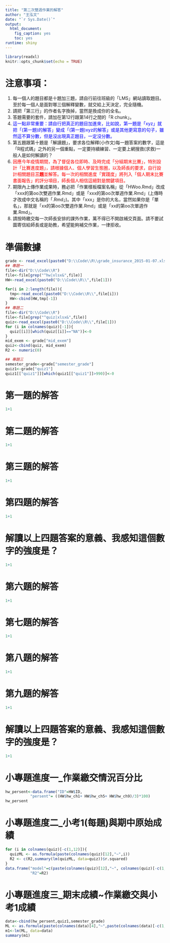 ```yaml
---
title: "第二次雙週作業的解答"
author: "王泓文"
date: "`r Sys.Date()`"
output: 
  html_document: 
    fig_caption: yes
    toc: yes
runtime: shiny
---
```


```r
library(readxl)
knitr::opts_chunk$set(echo = TRUE)
```

# 注意事項：
1. 每一個人的題目都是十題加三題，請自行前往班級的「LMS」網站讀取題目。至於每一個人是面對哪三個解釋變數，就交給上天決定，完全隨機。
1. 請把「第三行」的作者名字換掉，當然是換成你的全名。
1. 答題需要的套件，請加在第12行跟第14行之間的「R chunk」。
1. <span style="color: blue;">這一點非常重要：請自行把真正的題目加進來，比如說，第一題是「xyz」就把「(第一題)的解答」變成「(第一題)xyz的解答」或是其他更寫意的句子，雖然這不算分數，但是沒出現真正題目，一定沒分數。</span>
1. 第五題跟第十題是「解讀題」，要求各位解釋(小作文)每一題答案的數字，這是「R程式碼」之外的另一個重點，一定要持續練習、一定要上網搜救(求救)一般人是如何解讀的？
1. <span style="color: red;">因應今年疫情期間，為了督促各位即時、及時完成「分組期末比賽」，特別設計「比賽進度題」，請根據個人、個人學習生態圈，以及師長的要求，自行設計相關題目**三題**並解答。每一次的相關進度「實踐度」將列入「個人期末比賽書面報告」的評分項目，師長個人相信這絕對是關鍵項目。</span>
1. 期限內上傳作業成果時，務必把「作業樣板檔案名稱」從「HWoo.Rmd」改成「xxx的第oo次雙週作業.Rmd」或是「xxx的第oo次單週作業.Rmd」(上傳時才改成中文名稱的「.Rmd」)。其中「xxx」是你的大名，當然如果你是「單名」，那就是「xx的第oo次雙週作業.Rmd」或是「xx的第oo次單週作業.Rmd」。
1. 請按時繳交每一次師長安排的課外作業，萬不得已不開啟補交頁面。請不要試圖寄信給師長或是助教，希望能夠補交作業，一律拒收。

# 準備數據

```r
grade <- read_excel(paste0("D:\\Code\\R\\grade_insurance_2015-01-07.xlsx"))
## 專題一
file<-dir("D:\\Code\\R")
file<-file[grep("^hw|xlsx&",file)]
HW<-read_excel(paste0("D:\\Code\\R\\",file[1]))

for(i in 2:length(file)){
  tmp<-read_excel(paste0("D:\\Code\\R\\",file[i]))
  HW<-cbind(HW,tmp[-1])
}
## 專題二
file<-dir("D:\\Code\\R")
file<-file[grep("^quiz|xlsx&",file)]
quiz<-read_excel(paste0("D:\\Code\\R\\",file[1]))
for (i in colnames(quiz)[-1]){
  quiz[[i]][which(quiz[[i]]=="NA")]<-0
}
mid_exem <- grade["mid_exem"]
quiz<-cbind(quiz, mid_exem)
R2 <- numeric(0)

## 專題三
semester_grade<-grade["semester_grade"]
quiz1<-grade["quiz1"]
quiz1[["quiz1"]][which(quiz1[["quiz1"]]>990)]<-0
```

# 第一題的解答

```r
1+1
```

# 第二題的解答

```r
1+1
```

# 第三題的解答

```r
1+1
```

# 第四題的解答

```r
1+1
```

# 解讀以上四題答案的意義、我感知這個數字的強度是？

```r
1+1
```

# 第六題的解答

```r
1+1
```

# 第七題的解答

```r
1+1
```

# 第八題的解答

```r
1+1
```

# 第九題的解答

```r
1+1
```

# 解讀以上四題答案的意義、我感知這個數字的強度是？

```r
1+1
```

# 小專題進度一_作業繳交情況百分比

```r

hw_persent<-data.frame("ID"=HW$ID,
           "persent"= ((HW$hw_ch1+ HW$hw_ch5+ HW$hw_ch9)/3)*100)
hw_persent
```

# 小專題進度二_小考1(每題)與期中原始成績

```r

for (i in colnames(quiz)[-c(1,12)]){
  quizML <- as.formula(paste(colnames(quiz)[12],"~",i))
  R2 <- c(R2,summary(lm(quizML, data=quiz))$r.squared)
}
data.frame("model"=c(paste(colnames(quiz)[12],"~", colnames(quiz)[-c(1,12)])),
           "R2"=R2)
```

# 小專題進度三_期末成績~作業繳交與小考1成績

```r
data<-cbind(hw_persent,quiz1,semester_grade)
ML <- as.formula(paste(colnames(data)[4],"~",paste(colnames(data)[-c(1,4)],collapse = "+")))
m1<-lm(ML, data=data)
summary(m1)

```


